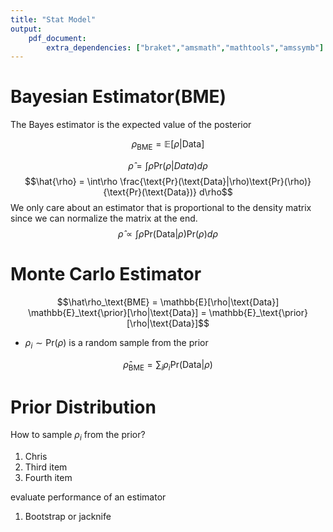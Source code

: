 ```yaml
---
title: "Stat Model"
output:
    pdf_document:
        extra_dependencies: ["braket","amsmath","mathtools","amssymb"]
---
```

\newcommand{\Like}{\mathcal{L}}
\newcommand{\EX}{\mathbb{E}}

# Bayesian Estimator(BME)
The Bayes estimator is the expected value of the posterior

$$\rho_\text{BME} =
\EX[\rho|\text{Data}]$$

$$\hat{\rho} = \int\rho\text{Pr}(\rho|Data) d\rho$$
$$\hat{\rho} =  \int\rho \frac{\text{Pr}(\text{Data}|\rho)\text{Pr}(\rho)}{\text{Pr}(\text{Data})} d\rho$$
We only care about an estimator that is proportional to the density matrix since we can normalize the matrix at the end.
$$\hat{\rho} \propto  \int\rho\text{Pr}(\text{Data}|\rho)\text{Pr}(\rho) d\rho$$


# Monte Carlo Estimator

$$\hat\rho_\text{BME} =
\EX[\rho|\text{Data}]
\EX_\text{\prior}[\rho|\text{Data}] =
\EX_\text{\prior}[\rho|\text{Data}]$$

- $\rho_i \sim \text{Pr}(\rho)$ is a random sample from the prior

$$\hat\rho_\text{BME} = \sum_i \rho_i\text{Pr}(\text{Data}|\rho)$$

# Prior Distribution

How to sample $\rho_i$ from the prior?

1. Chris
3. Third item
4. Fourth item

evaluate performance of an estimator

1. Bootstrap or jacknife